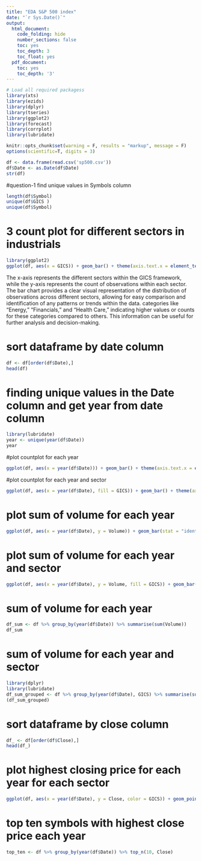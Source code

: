 ---
title: "EDA S&P 500 index"
date: "`r Sys.Date()`"
output:
  html_document:
    code_folding: hide
    number_sections: false
    toc: yes
    toc_depth: 3
    toc_float: yes
  pdf_document:
    toc: yes
    toc_depth: '3'
---

```{r init, include=FALSE}
# Load all required packagess
library(xts)
library(ezids)
library(dplyr)
library(tseries)
library(ggplot2)
library(forecast)
library(corrplot)
library(lubridate)

knitr::opts_chunk$set(warning = F, results = "markup", message = F)
options(scientific=T, digits = 3) 
```


```{r}
df <- data.frame(read.csv('sp500.csv'))
df$Date <- as.Date(df$Date)
str(df)
```
#question-1 find unique values in Symbols column
```{r}
length(df$Symbol)
unique(df$GICS )
unique(df$Symbol)

```

# 3 count plot for different sectors in industrials
```{r}
library(ggplot2)
ggplot(df, aes(x = GICS)) + geom_bar() + theme(axis.text.x = element_text(angle = 90, hjust = 1))

```
The x-axis represents the different sectors within the GICS framework, while the y-axis represents the count of observations within each sector. The bar chart provides a clear visual representation of the distribution of observations across different sectors, allowing for easy comparison and identification of any patterns or trends within the data. categories like "Energy," "Financials," and "Health Care," indicating higher values or counts for these categories compared to others. This information can be useful for further analysis and decision-making.

# sort dataframe by date column
```{r}
df <- df[order(df$Date),]
head(df)

```
# finding unique values in the Date column and get year from date column
```{r}
library(lubridate)
year <- unique(year(df$Date))
year
```
#plot countplot for each year
```{r}
ggplot(df, aes(x = year(df$Date))) + geom_bar() + theme(axis.text.x = element_text(angle = 90, hjust = 1))

```
#plot countplot for each year and sector
```{r}
ggplot(df, aes(x = year(df$Date), fill = GICS)) + geom_bar() + theme(axis.text.x = element_text(angle = 90, hjust = 1))

```

# plot sum of volume for each year
```{r}
ggplot(df, aes(x = year(df$Date), y = Volume)) + geom_bar(stat = "identity") + theme(axis.text.x = element_text(angle = 90, hjust = 1))
```
# plot sum of volume for each year and sector
```{r}
ggplot(df, aes(x = year(df$Date), y = Volume, fill = GICS)) + geom_bar(stat = "identity") + theme(axis.text.x = element_text(angle = 90, hjust = 1))

```
# sum of volume for each year
```{r}
df_sum <- df %>% group_by(year(df$Date)) %>% summarise(sum(Volume))
df_sum
```

# sum of volume for each year and sector
```{r}
library(dplyr)
library(lubridate)
df_sum_grouped <- df %>% group_by(year(df$Date), GICS) %>% summarise(sum(Volume))
(df_sum_grouped)
```
# sort dataframe by close column
```{r}
df_ <- df[order(df$Close),]
head(df_)
```
# plot highest closing price for each year for each sector
```{r}
ggplot(df, aes(x = year(df$Date), y = Close, color = GICS)) + geom_point() + theme(axis.text.x = element_text(angle = 90, hjust = 1))
```


# top ten symbols with highest close price each year
```{r}
top_ten <- df %>% group_by(year(df$Date)) %>% top_n(10, Close)
```
















